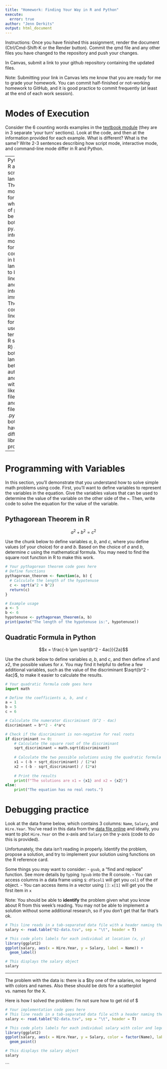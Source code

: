 ---
title: "Homework: Finding Your Way in R and Python"
execute:
  error: true
author: "Jenn Derkits"
output: html_document
---

Instructions: Once you have finished this assignment, render the document (Ctrl/Cmd-Shift-K or the Render button). Commit the qmd file and any other files you have changed to the repository and push your changes.

In Canvas, submit a link to your github repository containing the updated files. 

Note: Submitting your link in Canvas lets me know that you are ready for me to grade your homework. You can commit half-finished or not-working homework to GitHub, and it is good practice to commit frequently (at least at the end of each work session). 

# Modes of Execution

Consider the 6 counting words examples in the [textbook module](https://srvanderplas.github.io/stat-computing-r-python/part-tools/04-scripts-notebooks.html#a-short-history-of-talking-to-computers) (they are in 3 separate 'your turn' sections). Look at the code, and then at the information provided for each example. What is different? What is the same? Write 2-3 sentences describing how script mode, interactive mode, and command-line mode differ in R and Python.

---
Python and R are both scripting languages. The script mode allows for the whole thing of parts to be run..for both R and py. The interactive mode allows for commands in both languages to be run line by line and the user interacts immediately. The command line mode for both uses just the terminal (no R studio for R) and for both languages is better for automation and running with servers like HCC. R files have .R and Python files have .py. They both also have different libraries and programs....

---


# Programming with Variables

In this section, you'll demonstrate that you understand how to solve simple math problems using code. First, you'll want to define variables to represent the variables in the equation. Give the variables values that can be used to determine the value of the variable on the other side of the `=`. Then, write code to solve the equation for the value of the variable. 

## Pythagorean Theorem in R

$$a^2 + b^2 = c^2$$

Use the chunk below to define variables $a$, $b$, and $c$, where you define values (of your choice) for $a$ and $b$. Based on the choice of $a$ and $b$, determine $c$ using the mathematical formula. You may need to find the square root function in R to make this work.

```{r pythagorean-theorem-r}
# Your pythagorean theorem code goes here
# Define functions
pythagorean_theorem <- function(a, b) {
  # Calculate the length of the hypotenuse
  c <- sqrt(a^2 + b^2)
  return(c)
}

# Example usage
a <- 5
b <- 6
hypotenuse <- pythagorean_theorem(a, b)
print(paste("The length of the hypotenuse is:", hypotenuse))


```

## Quadratic Formula in Python

$$x = \frac{-b \pm \sqrt{b^2 - 4ac}}{2a}$$

Use the chunk below to define variables $a$, $b$, and $c$, and then define $x1$ and $x2$, the possible values for $x$. You may find it helpful to define a few additional variables, such as the value of the discriminant $\sqrt{b^2 - 4ac}$, to make it easier to calculate the results. 

```{python quad-formula-py}
# Your quadratic formula code goes here
import math

# Define the coefficients a, b, and c
a = 1
b = 5
c = 6

# Calculate the numerator discriminant (b^2 - 4ac)
discriminant = b**2 - 4*a*c

# Check if the discriminant is non-negative for real roots
if discriminant >= 0:
    # Calculate the square root of the discriminant
    sqrt_discriminant = math.sqrt(discriminant)
    
    # Calculate the two possible solutions using the quadratic formula
    x1 = (-b + sqrt_discriminant) / (2*a)
    x2 = (-b - sqrt_discriminant) / (2*a)
    
    # Print the results
    print(f"The solutions are x1 = {x1} and x2 = {x2}")
else:
    print("The equation has no real roots.")

```

# Debugging practice

Look at the data frame below, which contains 3 columns: `Name`, `Salary`, and `Hire.Year`. You've read in this data from the [data file online](https://github.com/unl-statistics/stat850/blob/main/homework/02-data.tsv) and ideally, you want to plot `Hire.Year` on the x-axis and `Salary` on the y-axis (code to do this is provided).

Unfortunately, the data isn't reading in properly. Identify the problem, propose a solution, and try to implement your solution using functions on the R reference card.

Some things you may want to consider: - `gsub`, a "find and replace" function. See more details by typing `?gsub` into the R console. - You can access columns in a data frame using `$`: `df$col1` will get you `col1` of the `df` object. - You can access items in a vector using `[]`: `x[1]` will get you the first item in `x`

Note: You should be able to **identify** the problem given what you know about R from this week's reading. You may not be able to implement a solution without some additional research, so if you don't get that far that's ok.

```{r}
# This line reads in a tab-separated data file with a header naming the columns
salary <- read.table("02-data.tsv", sep = "\t", header = T)

# This code plots labels for each individual at location (x, y)
library(ggplot2)
ggplot(salary, aes(x = Hire.Year, y = Salary, label = Name)) + 
  geom_label()

# This displays the salary object
salary
```

------------------------------------------------------------------------

The problem with the data is: there is a $by one of the salaries, no legend with colors and names. Also these should be dots for a scatterplot vs. names for the X.

Here is how I solved the problem: I'm not sure how to get rid of $

```{r cleaning-the-data-r}
# Your implementation code goes here
# This line reads in a tab-separated data file with a header naming the columns
salary <- read.table("02-data.tsv", sep = "\t", header = T)

# This code plots labels for each individual salary with color and legend (x, y)
library(ggplot2)
ggplot(salary, aes(x = Hire.Year, y = Salary, color = factor(Name), label = Name)) + 
  geom_point()

# This displays the salary object
salary
```

```
